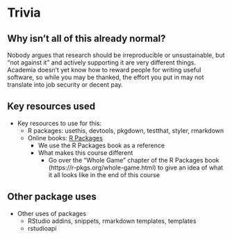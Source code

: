 # Trivia

<!-- Things to add that might be interesting or cool bits of facts or thoughts, but  -->
<!-- that don't fit exactly into the overall course. -->

## Why isn't all of this already normal?

Nobody argues that research should be irreproducible or unsustainable,
but "not against it" and actively supporting it are very different things.
Academia doesn't yet know how to reward people for writing useful software,
so while you may be thanked,
the effort you put in may not translate into job security or decent pay.

## Key resources used

- Key resources to use for this:
  - R packages: usethis, devtools, pkgdown, testthat, styler, rmarkdown
  - Online books: [R Packages](https://r-pkgs.org/) 
    - We use the R Packages book as a reference
    - What makes this course different
        - Go over the "Whole Game" chapter of the R Packages book (https://r-pkgs.org/whole-game.html)
        to give an idea of what it all looks like in the end of this course

## Other package uses

- Other uses of packages
    - RStudio addins, snippets, rmarkdown templates, templates
    - rstudioapi
